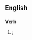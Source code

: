 {{also|PEGylates}}

==English==

===Verb===
{{head|en|verb form}}

# {{en-third-person singular of|pegylate}}; {{alternative form of|en|PEGylates}}